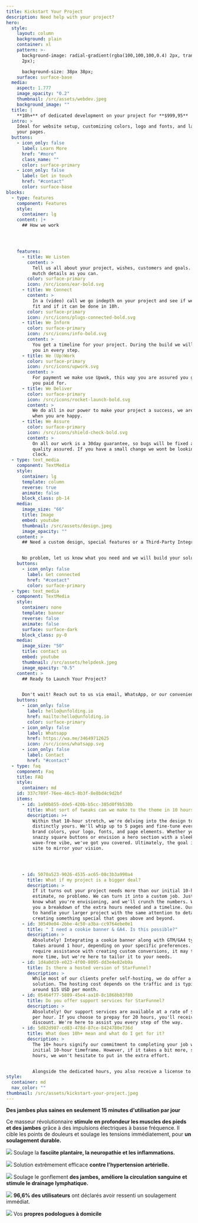 ```yaml
---
title: Kickstart Your Project
description: Need help with your project?
hero:
  style:
    layout: column
    background: plain
    container: xl
    pattern: >-
      background-image: radial-gradient(rgba(100,100,100,0.4) 2px, transparent
      2px);

      background-size: 38px 38px;
    surface: surface-base
  media:
    aspect: 1.777
    image_opacity: "0.2"
    thumbnail: /src/assets/webdev.jpeg
    background_image: ""
  title: |
    **10h+** of dedicated development on your project for **$999,95**
  intro: >
    Ideal for website setup, customizing colors, logo and fonts, and launching
    your pages.
  buttons:
    - icon_only: false
      label: Learn More
      href: "#more"
      class_name: ""
      color: surface-primary
    - icon_only: false
      label: Get in touch
      href: "#contact"
      color: surface-base
blocks:
  - type: features
    component: Features
    style:
      container: lg
    content: |+
      ## How we work




    features:
      - title: We Listen
        content: >
          Tell us all about your project, wishes, customers and goals. share as
          mutch details as you can.
        color: surface-primary
        icon: /src/icons/ear-bold.svg
      - title: We Connect
        content: >
          In a (video) call we go indepth on your project and see if we are a
          fit and if it can be done in 10h.
        color: surface-primary
        icon: /src/icons/plugs-connected-bold.svg
      - title: We Inform
        color: surface-primary
        icon: /src/icons/info-bold.svg
        content: >
          You get a timeline for your project. During the build we will involve
          you in every step.
      - title: We (Up)Work
        color: surface-primary
        icon: /src/icons/upwork.svg
        content: >
          For payment we make use Upwok, this way you are assured you get what
          you paid for.
      - title: We Deliver
        color: surface-primary
        icon: /src/icons/rocket-launch-bold.svg
        content: >
          We do all in our power to make your project a success, we are happy
          when you are happy.
      - title: We Assure
        color: surface-primary
        icon: /src/icons/shield-check-bold.svg
        content: >
          On all our work is a 30day guarantee, so bugs will be fixed and
          quality assured. If you have a small change we wont be looking at the
          clock.
  - type: text_media
    component: TextMedia
    style:
      container: lg
      template: column
      reverse: true
      animate: false
      block_class: pb-14
    media:
      image_size: "66"
      title: Image
      embed: youtube
      thumbnail: /src/assets/design.jpeg
      image_opacity: ""
    content: >
      ## Need a custom design, special features or a Third-Party Integration?


      No problem, let us know what you need and we will build your solution. We are always clear on pricing, so no hidden costs. We love a challange.
    buttons:
      - icon_only: false
        label: Get connected
        href: "#contact"
        color: surface-primary
  - type: text_media
    component: TextMedia
    style:
      container: none
      template: banner
      reverse: false
      animate: false
      surface: surface-dark
      block_class: py-0
    media:
      image_size: "50"
      title: contact us
      embed: youtube
      thumbnail: /src/assets/helpdesk.jpeg
      image_opacity: "0.5"
    content: >
      ## Ready to Launch Your Project?


      Don't wait! Reach out to us via email, WhatsApp, or our convenient contact form. Let's bring your project to life quickly and flawlessly in one go.
    buttons:
      - icon_only: false
        label: hello@unfolding.io
        href: mailto:hello@unfolding.io
        color: surface-primary
      - icon_only: false
        label: Whatsapp
        href: https://wa.me/34649712625
        icon: /src/icons/whatsapp.svg
      - icon_only: false
        label: Contact
        href: "#contact"
  - type: faq
    component: Faq
    title: FAQ
    style:
      container: md
    id: 337c789f-76ee-46c5-8b3f-8e8bd4c9d2bf
    items:
      - id: 1a90b855-dde5-420b-b5cc-385d0f9b530b
        title: What sort of tweaks can we make to the theme in 10 hours?
        description: >+
          Within that 10-hour stretch, we're delving into the design to make it
          distinctly yours. We'll whip up to 5 pages and fine-tune everything –
          brand colors, your logo, fonts, and page elements. Whether you're into
          snazzy square buttons or envision a hero section with a sleek,
          wave-free vibe, we've got you covered. Ultimately, the goal is for the
          site to mirror your vision.




      - id: 5070a523-9026-4535-ac65-08c3b3a990a4
        title: What if my project is a bigger deal?
        description: >
          If it turns out your project needs more than our initial 10-hour
          estimate, no problemo. We can turn it into a custom job. Just let us
          know what you're envisioning, and we'll crunch the numbers. We'll give
          you a breakdown of the extra hours needed and a timeline. Our goal is
          to handle your larger project with the same attention to detail,
          creating something special that goes above and beyond.
      - id: 30549e04-2bbe-4c50-a3ba-cc9764ebe0e1
        title: " I need a cookie banner & GA4. Is this possible?"
        description: >
          Absolutely! Integrating a cookie banner along with GTM/GA4 typically
          takes around 1 hour, depending on your specific preferences. If you
          require assistance with creating custom conversions, it may take a bit
          more time, but we're here to tailor it to your needs.
      - id: 1d4a0d19-e023-4f00-8095-dd3e4e82eb9a
        title: Is there a hosted version of StarFunnel?
        description: >
          While most of our clients prefer self-hosting, we do offer a hosted
          solution. The hosting cost depends on the traffic and is typically
          around $15 USD per month. 
      - id: 05464f77-5889-45e4-aa10-8c1868b83f80
        title: Do you offer support services for StarFunnel?
        description: >
          Absolutely! Our support services are available at a rate of $99 USD
          per hour. If you choose to prepay for 20 hours, you'll receive a 10%
          discount. We're here to assist you every step of the way.
      - id: 5d82d987-cd83-478d-87ce-8424780e736d
        title: What does 10h+ mean and what do I get for it?
        description: >
          The 10+ hours signify our commitment to completing your job within the
          initial 10-hour timeframe. However, if it takes a bit more, say 15
          hours, we won't hesitate to put in the extra effort. 


          Alongside the dedicated hours, you also receive a license to remove the attribution from your website. We're here to ensure your project is not only timely but also tailored to your needs.
style:
  container: md
  nav_color: ""
thumbnail: /src/assets/kickstart-your-project.jpeg
---
```

**Des jambes plus saines en seulement 15 minutes d'utilisation par jour**

Ce masseur révolutionnaire **stimule en profondeur les muscles des pieds et des jambes** grâce à des impulsions électriques à basse fréquence. Il cible les points de douleurs et soulage les tensions immédiatement, pour **un soulagement durable.**

![](https://img.funnelish.com/9162/79095/1681898586-Sans%20titre%20%2813%29.png)
Soulage la **fasciite plantaire, la neuropathie et les inflammations.**

![](https://img.funnelish.com/9162/79095/1681898586-Sans%20titre%20%2813%29.png)
Solution extrêmement efficace **contre l'hypertension artérielle.**

![](https://img.funnelish.com/9162/79095/1681898586-Sans%20titre%20%2813%29.png)
Soulage le gonflement **des jambes, améliore la circulation sanguine et stimule le drainage lymphatique.**

![](https://img.funnelish.com/9162/79095/1681898586-Sans%20titre%20%2813%29.png)
**96,6% des utilisateurs** ont déclarés avoir ressenti un soulagement immédiat.

![](https://img.funnelish.com/9162/79095/1681898586-Sans%20titre%20%2813%29.png)
Vos **propres podologues à domicile**
